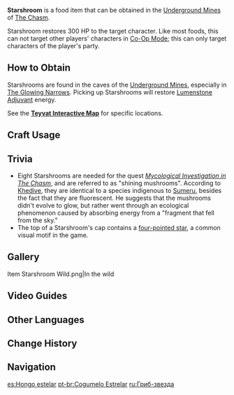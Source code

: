 {{Food Infobox
|id              = 101212
|image           = Item Starshroom.png
|description     = A fungus with a cap that resembles a five-pointed star. It is quite hardy indeed. Once it matures, the center of the cap will split open.
|type            = Recovery Dishes
|effectType      = Healing
|effect          = Restores '''300''' HP.
|eff_att1        = HP Restore
|eff_att2        = HP Restore Fixed
|source1         = Found in the wild
|rarity          = 0
}}
'''Starshroom''' is a food item that can be obtained in the [[Underground Mines]] of [[The Chasm]].

Starshroom restores 300 HP to the target character. Like most foods, this can not target other players' characters in [[Co-Op Mode]]; this can only target characters of the player's party.

==How to Obtain==
Starshrooms are found in the caves of the [[Underground Mines]], especially in [[The Glowing Narrows]]. Picking up Starshrooms will restore [[Lumenstone Adjuvant]] energy.

See the '''[https://webstatic-sea.mihoyo.com/app/ys-map-sea/index.html#/map/9?shown_types=355 Teyvat Interactive Map]''' for specific locations.

==Craft Usage==
{{Craft Usage}}

==Trivia==
*Eight Starshrooms are needed for the quest ''[[Mycological Investigation in The Chasm]]'', and are referred to as "shining mushrooms". According to [[Khedive]], they are identical to a species indigenous to [[Sumeru]], besides the fact that they are fluorescent. He suggests that the mushrooms didn't evolve to glow, but rather went through an ecological phenomenon caused by absorbing energy from a "fragment that fell from the sky."
*The top of a Starshroom's cap contains a [[Symbols in Teyvat#Four-Pointed Star|four-pointed star]], a common visual motif in the game.

==Gallery==
<gallery hideaddbutton="true" captionalign="center">
Item Starshroom Wild.png|In the wild
</gallery>

==Video Guides==
{{EVT
|video1   = https://youtu.be/6AAcUut2cao
|caption1 = Farm Guide
}}

==Other Languages==
{{Other Languages
|en      = Starshroom
|zhs     = 星蕈
|zhs_rm  = Xīngxùn
|zht     = 星蕈
|zht_rm  = Xīngxùn
|zh_tl   = Star Mushroom
|ja      = 星茸
|ja_rm   = Hoshitake{{Assumed}}
|ja_tl   = Star Mushroom
|ko      = 별 버섯
|ko_rm   = Byeol Beoseot
|ko_tl   = Star Mushroom
|es      = Hongo estelar
|es_tl   = 
|fr      = Champitoile
|fr_tl   = Starshroom
|ru      = Гриб-звезда
|ru_tl   = 
|th      = Starshroom
|vi      = Nấm Sao
|vi_tl   = Star Mushroom
|de      = Sternpilz
|de_tl   = Star Mushroom
|id      = Starshroom
|pt      = Cogumelo Estrelar
|pt_tl   = 
}}

==Change History==
{{Change History|2.6}}

==Navigation==
{{Food Navbox}}

[[es:Hongo estelar]]
[[pt-br:Cogumelo Estrelar]]
[[ru:Гриб-звезда]]